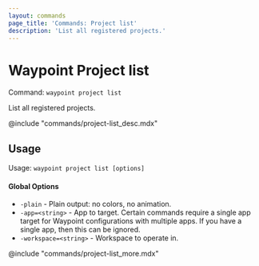 ```yaml
---
layout: commands
page_title: 'Commands: Project list'
description: 'List all registered projects.'
---
```


# Waypoint Project list

Command: `waypoint project list`

List all registered projects.

@include "commands/project-list_desc.mdx"

## Usage

Usage: `waypoint project list [options]`

#### Global Options

- `-plain` - Plain output: no colors, no animation.
- `-app=<string>` - App to target. Certain commands require a single app target for Waypoint configurations with multiple apps. If you have a single app, then this can be ignored.
- `-workspace=<string>` - Workspace to operate in.

@include "commands/project-list_more.mdx"
